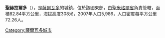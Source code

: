 '''聖赫拉爾多'''（{{lang-es|San Gerardo}}），是[[薩爾瓦多|薩爾瓦多]]的城鎮，位於該國東部，由[[聖米格爾省_(薩爾瓦多)|聖米格爾省]]負責管轄，面積82.84平方公里，海拔高度308米，2007年人口5,986，人口密度每平方公里72.26人。

{{coord|13|48|N|88|24|W|display=title|region:SV_type:city_source:GNS-enwiki}}

{{ElSalvador-geo-stub}}
[[Category:薩爾瓦多城市|Category:薩爾瓦多城市]]